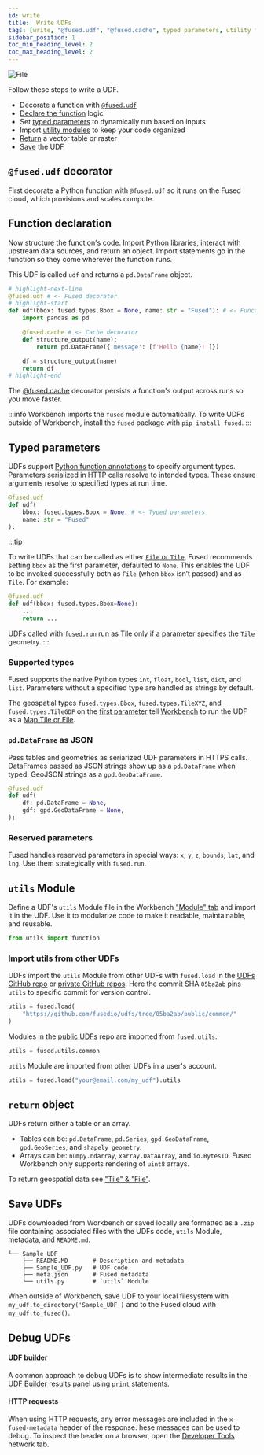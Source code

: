```yaml
---
id: write
title:  Write UDFs
tags: [write, "@fused.udf", "@fused.cache", typed parameters, utility functions, return object]
sidebar_position: 1
toc_min_heading_level: 2
toc_max_heading_level: 2
---
```





<div style={{textAlign: 'center'}}>
<img src={ImageAnatomy} alt="File" style={{}} />
</div>


 Follow these steps to write a UDF.
- Decorate a function with [`@fused.udf`](/core-concepts/write/#fusedudf-decorator)
- [Declare the function](/core-concepts/write/#function-declaration) logic
- Set [typed parameters](/core-concepts/write/#typed-parameters) to dynamically run based on inputs
- Import [utility modules](/core-concepts/write/#utils-module) to keep your code organized
- [Return](/core-concepts/write/#return-object) a vector table or raster
- [Save](/core-concepts/write/#save-udfs) the UDF

## `@fused.udf` decorator

First decorate a Python function with `@fused.udf` so it runs on the Fused cloud, which provisions and scales compute.


## Function declaration

Now structure the function's code. Import Python libraries, interact with upstream data sources, and return an object. Import statements go in the function so they come wherever the function runs.

This UDF is called `udf` and returns a `pd.DataFrame` object.


```python
# highlight-next-line
@fused.udf # <- Fused decorator
# highlight-start
def udf(bbox: fused.types.Bbox = None, name: str = "Fused"): # <- Function declaration
    import pandas as pd

    @fused.cache # <- Cache decorator
    def structure_output(name):
        return pd.DataFrame({'message': [f'Hello {name}!']})

    df = structure_output(name)
    return df
# highlight-end
```

The [@fused.cache](/core-concepts/content-management/cache/) decorator persists a function's output across runs so you move faster.

:::info
Workbench imports the `fused` module automatically. To write UDFs outside of Workbench, install the `fused` package with `pip install fused`.
:::


## Typed parameters

UDFs support [Python function annotations](https://peps.python.org/pep-3107/) to specify argument types. Parameters serialized in HTTP calls resolve to intended types. These ensure arguments resolve to specified types at run time.

```python
@fused.udf
def udf(
    bbox: fused.types.Bbox = None, # <- Typed parameters
    name: str = "Fused"
):
```

:::tip

To write UDFs that can be called as either [`File` or `Tile`](/core-concepts/filetile/), Fused recommends setting `bbox` as the first parameter, defaulted to `None`. This enables the UDF to be invoked successfully both as `File` (when `bbox` isn’t passed) and as `Tile`. For example:

```python
@fused.udf
def udf(bbox: fused.types.Bbox=None):
    ...
    return ...
```

UDFs called with [`fused.run`](/core-concepts/run/#fusedrun) run as Tile only if a parameter specifies the `Tile` geometry.
:::


### Supported types

Fused supports the native Python types `int`, `float`, `bool`, `list`, `dict`, and `list`. Parameters without a specified type are handled as strings by default.

The geospatial types `fused.types.Bbox`, `fused.types.TileXYZ`, and `fused.types.TileGDF` on the [first parameter](/core-concepts/filetile/#the-bbox-object) tell [Workbench](/workbench/overview/) to run the UDF as a [Map Tile or File](/core-concepts/filetile/).

### `pd.DataFrame` as JSON

Pass tables and geometries as seriarized UDF parameters in HTTPS calls. DataFrames passed as JSON strings show up as a `pd.DataFrame` when typed. GeoJSON strings as a `gpd.GeoDataFrame`.

```python
@fused.udf
def udf(
    df: pd.DataFrame = None,
    gdf: gpd.GeoDataFrame = None,
):
```

### Reserved parameters

Fused handles reserved parameters in special ways: `x`, `y`, `z`, `bounds`, `lat`, and `lng`. Use them strategically with `fused.run`.

## `utils` Module

Define a UDF's `utils` Module file in the Workbench ["Module" tab](/workbench/udf-builder/udf-editor/#module-tab) and import it in the UDF. Use it to modularize code to make it readable, maintainable, and reusable.


```python
from utils import function
```

### Import utils from other UDFs

UDFs import the `utils` Module from other UDFs with `fused.load` in the [UDFs GitHub repo](https://github.com/fusedio/udfs/tree/main) or [private GitHub repos](/core-concepts/content-management/git/). Here the commit SHA `05ba2ab` pins `utils` to specific commit for version control.


```python
utils = fused.load(
    "https://github.com/fusedio/udfs/tree/05ba2ab/public/common/"
)
```


Modules in the [public UDFs](https://github.com/fusedio/udfs/tree/main) repo are imported from `fused.utils`.

```python
utils = fused.utils.common
```

`utils` Module are imported from other UDFs in a user's account.

```python
utils = fused.load("your@email.com/my_udf").utils
```

## `return` object

UDFs return either a table or an array.
- Tables can be: `pd.DataFrame`, `pd.Series`, `gpd.GeoDataFrame`,  `gpd.GeoSeries`, and `shapely geometry`.
- Arrays can be: `numpy.ndarray`, `xarray.DataArray`, and `io.BytesIO`. Fused Workbench only supports rendering of `uint8` arrays.

To return geospatial data see ["Tile" & "File"](/core-concepts/filetile/).

## Save UDFs

UDFs downloaded from Workbench or saved locally are formatted as a `.zip` file containing associated files with the UDFs code, `utils` Module, metadata, and `README.md`.

```
└── Sample_UDF
    ├── README.MD       # Description and metadata
    ├── Sample_UDF.py   # UDF code
    ├── meta.json       # Fused metadata
    └── utils.py        # `utils` Module
```

When outside of Workbench, save UDF to your local filesystem with `my_udf.to_directory('Sample_UDF')` and to the Fused cloud with `my_udf.to_fused()`.

## Debug UDFs

#### UDF builder

A common approach to debug UDFs is to show intermediate results in the [UDF Builder](/workbench/udf-builder) [results panel](/workbench/udf-builder/results/) using `print` statements.

#### HTTP requests

When using HTTP requests, any error messages are included in the `x-fused-metadata` header of the response. hese messages can be used to debug. To inspect the header on a browser, open the [Developer Tools](https://developer.chrome.com/docs/devtools/network) network tab.
